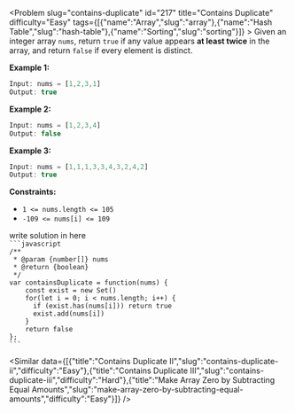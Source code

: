
<Problem slug="contains-duplicate" id="217" title="Contains Duplicate" difficulty="Easy" tags={[{"name":"Array","slug":"array"},{"name":"Hash Table","slug":"hash-table"},{"name":"Sorting","slug":"sorting"}]} >
    Given an integer array `nums`, return `true` if any value appears **at least twice** in the array, and return `false` if every element is distinct.

**Example 1:**

```javascript 
Input: nums = [1,2,3,1]
Output: true

```

**Example 2:**

```javascript 
Input: nums = [1,2,3,4]
Output: false

```

**Example 3:**

```javascript 
Input: nums = [1,1,1,3,3,4,3,2,4,2]
Output: true

```

**Constraints:**

*   `1 <= nums.length <= 105`
*   `-109 <= nums[i] <= 109`
</Problem >

<Solution>
write solution in here
</Solution>

<Code>
```javascript
/**
 * @param {number[]} nums
 * @return {boolean}
 */
var containsDuplicate = function(nums) {
    const exist = new Set()
    for(let i = 0; i < nums.length; i++) {
      if (exist.has(nums[i])) return true
      exist.add(nums[i])
    }
    return false
};
```
</Code>

<Similar data={[{"title":"Contains Duplicate II","slug":"contains-duplicate-ii","difficulty":"Easy"},{"title":"Contains Duplicate III","slug":"contains-duplicate-iii","difficulty":"Hard"},{"title":"Make Array Zero by Subtracting Equal Amounts","slug":"make-array-zero-by-subtracting-equal-amounts","difficulty":"Easy"}]} />
